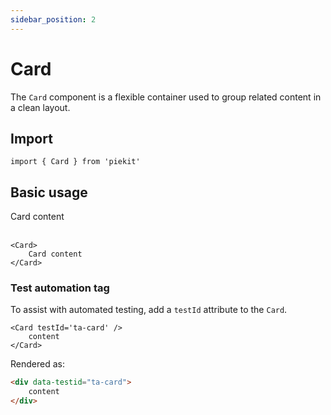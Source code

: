 ```yaml
---
sidebar_position: 2
---
```



# Card

The `Card` component is a flexible container used to group related content in a clean layout.

## Import

```tsx
import { Card } from 'piekit'
```

## Basic usage

<Card>
    Card content
</Card>
<br />
<br />

```tsx
<Card>
    Card content
</Card>
```

### Test automation tag

To assist with automated testing, add a `testId` attribute to the `Card`.

```tsx
<Card testId='ta-card' />
    content
</Card>
```

Rendered as:

```html
<div data-testid="ta-card">
    content
</div>
```